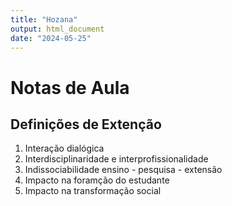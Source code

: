 ```yaml
---
title: "Hozana"
output: html_document
date: "2024-05-25"
---
```


# Notas de Aula

## Definições de Extenção

1)  Interação dialógica
2)  Interdisciplinaridade e interprofissionalidade
3)  Indissociabilidade ensino - pesquisa - extensão
4)  Impacto na foramção do estudante
5)  Impacto na transformação social
